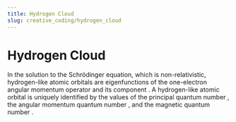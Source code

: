 ```yaml
---
title: Hydrogen Cloud
slug: creative_coding/hydrogen_cloud
---
```



# Hydrogen Cloud

<Suspense>
  <Preview />
</Suspense>

In the solution to the Schrödinger equation, which is non-relativistic,
hydrogen-like atomic orbitals are eigenfunctions of
the one-electron angular momentum operator <InlineMath math="L" />
and its <InlineMath math="z" /> component <InlineMath math="L_z" />​.
A hydrogen-like atomic orbital is uniquely identified by
the values of the principal quantum number <InlineMath math="n" />,
the angular momentum quantum number <InlineMath math="l" />,
and the magnetic quantum number <InlineMath math="m_l" />.
